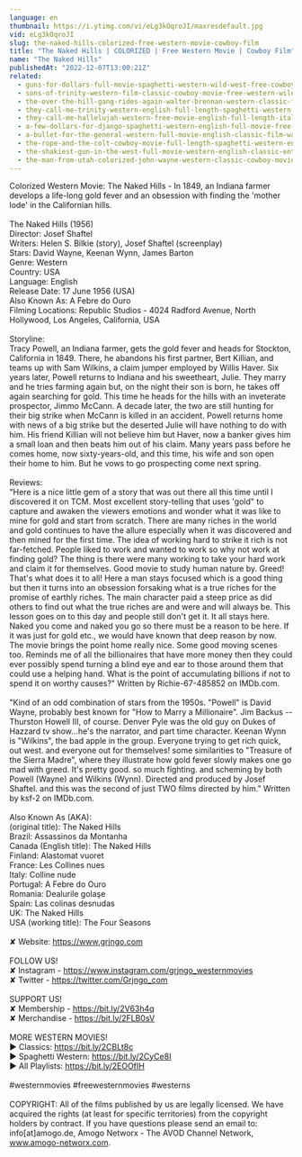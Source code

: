 ```yaml
---
language: en
thumbnail: https://i.ytimg.com/vi/eLg3kOqroJI/maxresdefault.jpg
vid: eLg3kOqroJI
slug: the-naked-hills-colorized-free-western-movie-cowboy-film
title: "The Naked Hills | COLORIZED | Free Western Movie | Cowboy Film"
name: "The Naked Hills"
publishedAt: "2022-12-07T13:00:21Z"
related:
  - guns-for-dollars-full-movie-spaghetti-western-wild-west-free-cowboy-movie
  - sons-of-trinity-western-film-classic-cowboy-movie-free-western-wild-west-full-length-movie
  - the-over-the-hill-gang-rides-again-walter-brennan-western-classic-film-free-cowboy-movie
  - they-call-me-trinity-western-english-full-length-spaghetti-western-film-full-movie
  - they-call-me-hallelujah-western-free-movie-english-full-length-italian-western-feature-film
  - a-few-dollars-for-django-spaghetti-western-english-full-movie-free-full-youtube-movies
  - a-bullet-for-the-general-western-full-movie-english-classic-film-watchfree-cowboyfilm
  - the-rope-and-the-colt-cowboy-movie-full-length-spaghetti-western-english-free-full-westerns
  - the-shakiest-gun-in-the-west-full-movie-western-english-classic-entire-film-full-free-movies
  - the-man-from-utah-colorized-john-wayne-western-classic-cowboy-movie
---
```


Colorized Western Movie: The Naked Hills - In 1849, an Indiana farmer develops a life-long gold fever and an obsession with finding the 'mother lode' in the Californian hills. <br />
<br />
The Naked Hills (1956)<br />
Director: Josef Shaftel<br />
Writers: Helen S. Bilkie (story), Josef Shaftel (screenplay)<br />
Stars: David Wayne, Keenan Wynn, James Barton  <br />
Genre: Western <br />
Country: USA<br />
Language: English<br />
Release Date: 17 June 1956 (USA) <br />
Also Known As: A Febre do Ouro <br />
Filming Locations: Republic Studios - 4024 Radford Avenue, North Hollywood, Los Angeles, California, USA <br />
<br />
Storyline:<br />
Tracy Powell, an Indiana farmer, gets the gold fever and heads for Stockton, California in 1849. There, he abandons his first partner, Bert Killian, and teams up with Sam Wilkins, a claim jumper employed by Willis Haver. Six years later, Powell returns to Indiana and his sweetheart, Julie. They marry and he tries farming again but, on the night their son is born, he takes off again searching for gold. This time he heads for the hills with an inveterate prospector, Jimmo McCann. A decade later, the two are still hunting for their big strike when McCann is killed in an accident. Powell returns home with news of a big strike but the deserted Julie will have nothing to do with him. His friend Killian will not believe him but Haver, now a banker gives him a small loan and then beats him out of his claim. Many years pass before he comes home, now sixty-years-old, and this time, his wife and son open their home to him. But he vows to go prospecting come next spring.<br />
<br />
Reviews:<br />
"Here is a nice little gem of a story that was out there all this time until I discovered it on TCM. Most excellent story-telling that uses 'gold" to capture and awaken the viewers emotions and wonder what it was like to mine for gold and start from scratch. There are many riches in the world and gold continues to have the allure especially when it was discovered and then mined for the first time. The idea of working hard to strike it rich is not far-fetched. People liked to work and wanted to work so why not work at finding gold? The thing is there were many working to take your hard work and claim it for themselves. Good movie to study human nature by. Greed! That's what does it to all! Here a man stays focused which is a good thing but then it turns into an obsession forsaking what is a true riches for the promise of earthly riches. The main character paid a steep price as did others to find out what the true riches are and were and will always be. This lesson goes on to this day and people still don't get it. It all stays here. Naked you come and naked you go so there must be a reason to be here. If it was just for gold etc., we would have known that deep reason by now. The movie brings the point home really nice. Some good moving scenes too. Reminds me of all the billionaires that have more money then they could ever possibly spend turning a blind eye and ear to those around them that could use a helping hand. What is the point of accumulating billions if not to spend it on worthy causes?" Written by Richie-67-485852 on IMDb.com.<br />
<br />
"Kind of an odd combination of stars from the 1950s. "Powell" is David Wayne, probably best known for "How to Marry a Millionaire". Jim Backus -- Thurston Howell III, of course. Denver Pyle was the old guy on Dukes of Hazzard tv show...he's the narrator, and part time character. Keenan Wynn is "Wilkins", the bad apple in the group. Everyone trying to get rich quick, out west. and everyone out for themselves! some similarities to "Treasure of the Sierra Madre", where they illustrate how gold fever slowly makes one go mad with greed. It's pretty good. so much fighting. and scheming by both Powell (Wayne) and Wilkins (Wynn). Directed and produced by Josef Shaftel. and this was the second of just TWO films directed by him." Written by ksf-2 on IMDb.com.<br />
<br />
Also Known As (AKA):<br />
(original title): The Naked Hills<br />
Brazil: Assassinos da Montanha<br />
Canada (English title): The Naked Hills<br />
Finland: Alastomat vuoret<br />
France: Les Collines nues<br />
Italy: Colline nude<br />
Portugal: A Febre do Ouro<br />
Romania: Dealurile golaşe<br />
Spain: Las colinas desnudas<br />
UK: The Naked Hills<br />
USA (working title): The Four Seasons<br />
<br />
✘ Website: https://www.grjngo.com<br />
<br />
FOLLOW US!<br />
✘ Instagram - https://www.instagram.com/grjngo_westernmovies<br />
✘ Twitter - https://twitter.com/Grjngo_com<br />
<br />
SUPPORT US!<br />
✘ Membership - https://bit.ly/2V63h4q<br />
✘ Merchandise - https://bit.ly/2FLB0sV<br />
<br />
MORE WESTERN MOVIES! <br />
► Classics: https://bit.ly/2CBLt8c <br />
► Spaghetti Western: https://bit.ly/2CyCe8I <br />
► All Playlists: https://bit.ly/2EOOfIH <br />
<br />
#westernmovies #freewesternmovies #westerns<br />
<br />
COPYRIGHT: All of the films published by us are legally licensed. We have acquired the rights (at least for specific territories) from the copyright holders by contract. If you have questions please send an email to: info[at]amogo.de, Amogo Networx - The AVOD Channel Network, www.amogo-networx.com.